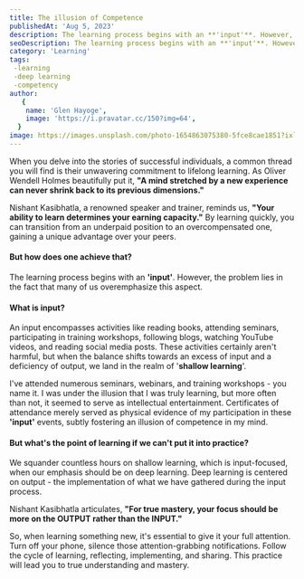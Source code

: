 ```yaml
---
title: The illusion of Competence
publishedAt: 'Aug 5, 2023'
description: The learning process begins with an **'input'**. However, the problem lies in the fact that many of us overemphasize this aspect.
seoDescription: The learning process begins with an **'input'**. However, the problem lies in the fact that many of us overemphasize this aspect.
category: 'Learning'
tags: 
 -learning
 -deep learning
 -competency
author:
   {
    name: 'Glen Hayoge',
    image: 'https://i.pravatar.cc/150?img=64',
  }
image: https://images.unsplash.com/photo-1654863075380-5fce8cae1851?ixlib=rb-1.2.1&ixid=MnwxMjA3fDB8MHx0b3BpYy1mZWVkfDMyfGJvOGpRS1RhRTBZfHxlbnwwfHx8fA%3D%3D&auto=format&fit=crop&w=500&q=60'
---
```



When you delve into the stories of successful individuals, a common thread you will find is their unwavering commitment to lifelong learning. As Oliver Wendell Holmes beautifully put it, **"A mind stretched by a new experience can never shrink back to its previous dimensions."**

Nishant Kasibhatla, a renowned speaker and trainer, reminds us, **"Your ability to learn determines your earning capacity."** By learning quickly, you can transition from an underpaid position to an overcompensated one, gaining a unique advantage over your peers.

#### But how does one achieve that?

The learning process begins with an **'input'**. However, the problem lies in the fact that many of us overemphasize this aspect. 

#### What is input? 

An input encompasses activities like reading books, attending seminars, participating in training workshops, following blogs, watching YouTube videos, and reading social media posts. These activities certainly aren't harmful, but when the balance shifts towards an excess of input and a deficiency of output, we land in the realm of '**shallow learning**'.

I've attended numerous seminars, webinars, and training workshops - you name it. I was under the illusion that I was truly learning, but more often than not, it seemed to serve as intellectual entertainment. Certificates of attendance merely served as physical evidence of my participation in these **'input'** events, subtly fostering an illusion of competence in my mind.

#### But what's the point of learning if we can't put it into practice?

We squander countless hours on shallow learning, which is input-focused, when our emphasis should be on deep learning. Deep learning is centered on output - the implementation of what we have gathered during the input process.

Nishant Kasibhatla articulates, **"For true mastery, your focus should be more on the OUTPUT rather than the INPUT."**

So, when learning something new, it's essential to give it your full attention. Turn off your phone, silence those attention-grabbing notifications. Follow the cycle of learning, reflecting, implementing, and sharing. This practice will lead you to true understanding and mastery.